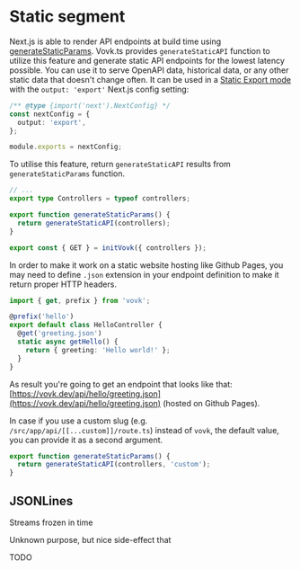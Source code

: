 
# Static segment

Next.js is able to render API endpoints at build time using [generateStaticParams](https://nextjs.org/docs/app/api-reference/functions/generate-static-params). Vovk.ts provides `generateStaticAPI` function to utilize this feature and generate static API endpoints for the lowest latency possible. You can use it to serve OpenAPI data, historical data, or any other static data that doesn't change often. It can be used in a [Static Export mode](https://nextjs.org/docs/pages/building-your-application/deploying/static-exports) with the `output: 'export'` Next.js config setting:


```ts filename="next.config.js"
/** @type {import('next').NextConfig} */
const nextConfig = {
  output: 'export',
};

module.exports = nextConfig;
```

To utilise this feature, return `generateStaticAPI` results from `generateStaticParams` function.

```ts filename="/src/app/api/[[...vovk]]/route.ts"
// ...
export type Controllers = typeof controllers;

export function generateStaticParams() {
  return generateStaticAPI(controllers);
}

export const { GET } = initVovk({ controllers });
```

In order to make it work on a static website hosting like Github Pages, you may need to define `.json` extension in your endpoint definition to make it return proper HTTP headers.

```ts
import { get, prefix } from 'vovk';

@prefix('hello')
export default class HelloController {
  @get('greeting.json')
  static async getHello() {
    return { greeting: 'Hello world!' };
  }
}
```

As result you're going to get an endpoint that looks like that: [https://vovk.dev/api/hello/greeting.json](https://vovk.dev/api/hello/greeting.json) (hosted on Github Pages).

In case if you use a custom slug (e.g. `/src/app/api/[[...custom]]/route.ts`) instead of `vovk`, the default value, you can provide it as a second argument.

```ts
export function generateStaticParams() {
  return generateStaticAPI(controllers, 'custom');
}
```

## JSONLines 

Streams frozen in time

Unknown purpose, but nice side-effect that 

TODO